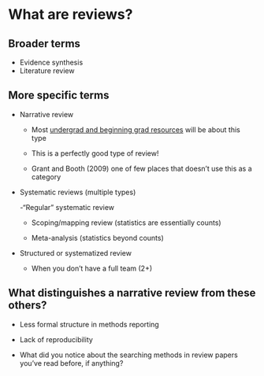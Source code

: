 # What are reviews?

## Broader terms
  - Evidence synthesis
  - Literature review

## More specific terms

- Narrative review

  - Most [undergrad and beginning grad resources](https://teachbritannica.com/academic-toolkits/mastering-the-literature-review/) will be about this type

  - This is a perfectly good type of review!

  - Grant and Booth (2009) one of few places that doesn't use this as a category
  
- Systematic reviews (multiple types)

  -"Regular" systematic review

  - Scoping/mapping review (statistics are essentially counts)

  - Meta-analysis (statistics beyond counts)

- Structured or systematized review

  - When you don't have a full team (2+)
  
  
## What distinguishes a narrative review from these others?

- Less formal structure in methods reporting

- Lack of reproducibility

- What did you notice about the searching methods in review papers you've read before, if anything?

